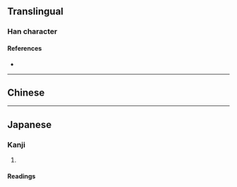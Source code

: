 {{also|淵}}
{{character info/new}}
==Translingual==

===Han character===
{{Han char|rn=85|rad=水|as=08|sn=11|four=|canj=ETKN|ids=⿰浂刂}}

====References====
* {{Han ref|kx=0633.371|hdz=31660.041|uh=6E15|ud=28181}}

----

==Chinese==
{{zh-see|淵|v}}

----

==Japanese==

===Kanji===
{{ja-kanji|grade=|rs=水08}}

# {{alternative form of|ja|淵}}

====Readings====
{{ja-readings
|on=えん
|kun=ふち-
}}